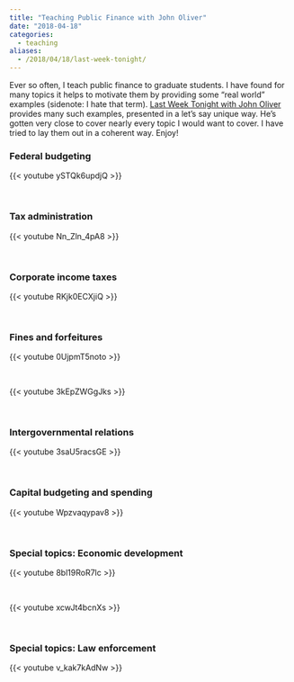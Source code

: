 ```yaml
---
title: "Teaching Public Finance with John Oliver"
date: "2018-04-18"
categories: 
  - teaching
aliases:
  - /2018/04/18/last-week-tonight/
---
```


Ever so often, I teach public finance to graduate students. I have found for many topics it helps to motivate them by providing some "real world" examples (sidenote: I hate that term). [Last Week Tonight with John Oliver](https://www.hbo.com/last-week-tonight-with-john-oliver) provides many such examples, presented in a let's say unique way. He's gotten very close to cover nearly every topic I would want to cover. I have tried to lay them out in a coherent way. Enjoy!


### Federal budgeting

{{< youtube ySTQk6updjQ >}}

<br>

### Tax administration

{{< youtube Nn_Zln_4pA8 >}}

<br>

### Corporate income taxes

{{< youtube RKjk0ECXjiQ >}}

<br>

### Fines and forfeitures

{{< youtube 0UjpmT5noto >}}

<br>

{{< youtube 3kEpZWGgJks >}}

<br>

### Intergovernmental relations

{{< youtube 3saU5racsGE >}}

<br>

### Capital budgeting and spending

{{< youtube Wpzvaqypav8 >}}

<br>

### Special topics: Economic development

{{< youtube 8bl19RoR7lc >}}

<br>

{{< youtube xcwJt4bcnXs >}}

<br>

### Special topics: Law enforcement

{{< youtube v_kak7kAdNw >}}

<br>

